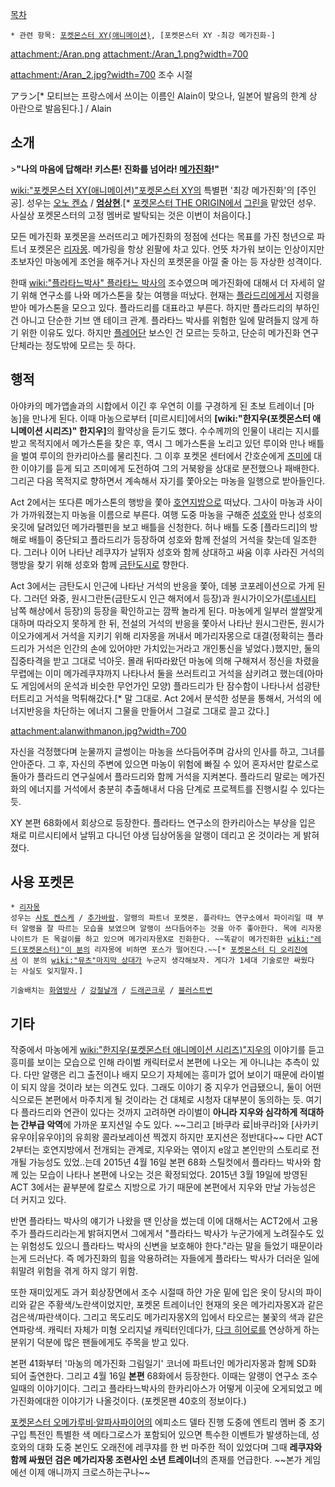 [[목차]]

 * 관련 항목: [[포켓몬스터 XY(애니메이션)]], [포켓몬스터 XY -최강 메가진화-]

attachment:/Aran.png
attachment:/Aran_1.png?width=700

attachment:/Aran_2.jpg?width=700
조수 시절

アラン[* 모티브는 프랑스에서 쓰이는 이름인 Alain이 맞으나, 일본어 발음의 한계 상 아란으로 발음된다.]  / Alain

== 소개 ==
>'''"나의 마음에 답해라! 키스톤! 진화를 넘어라! [[메가진화]]!"''' 

[[wiki:"포켓몬스터 XY(애니메이션)"포켓몬스터 XY]]의 특별편 '최강 메가진화'의 [주인공]. 성우는 [[오노 켄쇼]] / '''[[엄상현]]'''.[* [[포켓몬스터 THE ORIGIN]]에서 [[그린(포켓몬스터)|그린]]을 맡았던 성우. 사실상 포켓몬스터의 고정 멤버로 발탁되는 것은 이번이 처음이다.]

모든 메가진화 포켓몬을 쓰러뜨리고 메가진화의 정점에 선다는 목표를 가진 청년으로 파트너 포켓몬은 [[리자몽]]. 메가링을 항상 왼팔에 차고 있다. 언뜻 차가워 보이는 인상이지만 초보자인 마농에게 조언을 해주거나 자신의 포켓몬을 아낄 줄 아는 등 자상한 성격이다.

한때 [[wiki:"플라타느박사" 플라타느 박사]]의 조수였으며 메가진화에 대해서 더 자세히 알기 위해 연구소를 나와 메가스톤을 찾는 여행을 떠났다. 현재는 [[플라드리]]에게서 지령을 받아 메가스톤을 모으고 있다. 플라드리를 대표라고 부른다. 하지만 플라드리의 부하인 건 아니고 단순한 기브 앤 테이크 관계. 플라타느 박사를 위험한 일에 말려들지 않게 하기 위한 이유도 있다. 하지만 [[플레어단]] 보스인 건 모르는 듯하고, 단순히 메가진화 연구단체라는 정도밖에 모르는 듯 하다.

== 행적 ==
아야카의 메가앱솔과의 시합에서 이긴 후 우연히 이를 구경하게 된 초보 트레이너 [마농]을 만나게 된다. 이때 마농으로부터 [미르시티]에서의 '''[wiki:"한지우(포켓몬스터 애니메이션 시리즈)" 한지우]'''의 활약상을 듣기도 했다. 수수께끼의 인물이 내리는 지시를 받고 목적지에서 메가스톤을 찾은 후, 역시 그 메가스톤을 노리고 있던 루이와 만나 배틀을 벌여 루이의 한카리아스를 물리친다. 그 이후 포켓몬 센터에서 간호순에게 [[즈미]]에 대한 이야기를 듣게 되고 즈미에게 도전하여 그의 거북왕을 상대로 분전했으나 패배한다. 그리곤 다음 목적지로 향하면서 계속해서 자기를 쫓아오는 마농을 일행으로 받아들인다.

Act 2에서는 또다른 메가스톤의 행방을 쫓아 [[호연지방]]으로 떠났다. 그사이 마농과 사이가 가까워졌는지 마농을 이름으로 부른다. 여행 도중 마농을 구해준 [[성호(포켓몬스터)|성호]]와 만나 성호의 옷깃에 달려있던 메가라펠핀을 보고 배틀을 신청한다. 허나 배틀 도중 [플라드리]의 방해로 배틀이 중단되고 플라드리가 등장하여 성호와 함께 전설의 거석을 찾는데 일조한다. 그러나 이어 나타난 레쿠쟈가 날뛰자 성호와 함께 상대하고 싸움 이후 사라진 거석의 행방을 찾기 위해 성호와 함께 [[금탄도시]]로 향한다.

Act 3에서는 금탄도시 인근에 나타난 거석의 반응을 쫓아, 데봉 코포레이션으로 가게 된다. 그러던 와중, 원시그란돈(금탄도시 인근 해저에서 등장)과 원시가이오가([[루네시티]] 남쪽 해상에서 등장)의 등장을 확인하고는 깜짝 놀라게 된다. 마농에게 일부러 쌀쌀맞게 대하며 따라오지 못하게 한 뒤, 전설의 거석의 반응을 쫓아서 나타난 원시그란돈, 원시가이오가에게서 거석을 지키기 위해 리자몽을 꺼내서 메가리자몽으로 대결(정확히는 플라드리가 거석은 인간의 손에 있어야만 가치있는거라고 개인통신을 넣었다.)했지만, 둘의 집중타격을 받고 그대로 넉아웃. 몰래 뒤따라왔던 마농에 의해 구해져서 정신을 차렸을 무렵에는 이미 메가레쿠쟈까지 나타나서 둘을 쓰러트리고 거석을 삼키려고 했는데(아마도 게임에서의 운석과 비슷한 무언가인 모양) 플라드리가 탄 잠수함이 나타나서 섬광탄 터트리고 거석을 먹튀해갔다.[* 말 그대로. Act 2에서 분석한 성분을 통해서, 거석의 에너지반응을 차단하는 에너지 그물을 만들어서 그걸로 그대로 끌고 갔다.] 

attachment:alanwithmanon.jpg?width=700

자신을 걱정했다며 눈물까지 글썽이는 마농을 쓰다듬어주며 감사의 인사를 하고, 그녀를 안아준다. 그 후, 자신의 주변에 있으면 마농이 위험에 빠질 수 있어 혼자서만 칼로스로 돌아가 플라드리 연구실에서 플라드리와 함께 거석을 지켜본다. 플라드리 말로는 메가진화의 에너지를 거석에서 충분히 추출해내서 다음 단계로 프로젝트를 진행시킬 수 있다는듯.

XY 본편 68화에서 회상으로 등장한다. 플라타느 연구소의 한카리아스는 부상을 입은 채로 미르시티에서 날뛰고 다니던 야생 딥상어동을 알랭이 데리고 온 것이라는 게 밝혀졌다.

== 사용 포켓몬 ==
 * [[리자몽]] 
 성우는 [[사토 켄스케]] / [[추가바람]]. 알랭의 파트너 포켓몬. 플라타느 연구소에서 파이리일 때 부터 알랭을 잘 따르는 모습을 보였으며 알랭이 쓰다듬어주는 것을 아주 좋아한다. 목에 리자몽나이트가 든 목걸이를 하고 있으며 메가리자몽X로 진화한다. ~~똑같이 메가진화한 [[wiki:"레드(포켓몬스터)"이 분]]의 리자몽에 비하면 포스가 떨어진다.~~[* [[포켓몬스터 디 오리진]]에서 이 분의 [[wiki:"뮤츠"마지막 상대]]가 누군지 생각해보자. 게다가 1세대 기술로만 싸웠다는 사실도 잊지말자.]

 기술배치는 [[화염방사]] / [[강철날개]] / [[드래곤크루]] / [[블러스트번]]

== 기타 ==
작중에서 마농에게 [[wiki:"한지우(포켓몬스터 애니메이션 시리즈)"지우]]의 이야기를 듣고 흥미를 보이는 모습으로 인해 라이벌 캐릭터로서 본편에 나오는 게 아니냐는 추측이 있다. 다만 알랭은 리그 출전이나 배지 모으기 자체에는 흥미가 없어 보이기 때문에 라이벌이 되지 않을 것이라 보는 의견도 있다. 그래도 이야기 중 지우가 언급됐으니, 둘이 어떤 식으로든 본편에서 마주치게 될 것이라는 건 대체로 시청자 대부분이 동의하는 듯.
여기다 플라드리와 연관이 있다는 것까지 고려하면 라이벌이 '''아니라 지우와 심각하게 적대하는 간부급 악역'''에 가까운 포지션일 수도 있다. ~~그리고 [바쿠라 료|바쿠라]와 [사카키 유우야|유우야]의 유희왕 콜라보레이션 찍겠지 하지만 포지션은 정반대다~~ 다만 ACT 2부터는 호연지방에서 전개되는 관계로, 지우와는 엮이지 e않고 본인만의 스토리로 전개될 가능성도 있었..는데 2015년 4월 16일 본편 68화 스틸컷에서 플라타느 박사와 함께 있는 모습이 나타나 본편에 나오는 것은 확정되었다. 2015년 3월 19일에 방영된 ACT 3에서는 끝부분에 칼로스 지방으로 가기 때문에 본편에서 지우와 만날 가능성은 더 커지고 있다.

반면 플라타느 박사의 얘기가 나왔을 땐 인상을 썼는데 이에 대해서는 ACT2에서 고용주가 플라드리라는게 밝혀지면서 그에게서 "플라타느 박사가 누군가에게 노려질수도 있는 위험성도 있으니 플라타느 박사의 신변을 보호해야 한다."라는 말을 들었기 때문이라는게 드러난다. 즉 메가진화의 힘을 악용하려는 자들에게 플라타느 박사가 더러운 일에 휘말려 위험을 겪게 하지 않기 위함.

또한 재미있게도 과거 회상장면에서 조수 시절때 하얀 가운 밑에 입은 옷이 당시의 파이리와 같은 주황색/노란색이었지만, 포켓몬 트레이너인 현재의 옷은 메가리자몽X과 같은 검은색/파란색이다. 그리고 목도리도 메가리자몽X의 입에서 타오르는 불꽃의 색과 같은 연파랑색. 캐릭터 자체가 미형 오리지널 캐릭터인데다가, [[다크 히어로]]를 연상하게 하는 분위기 덕분에 많은 팬들에게도 주목을 받고 있다. 

본편 41화부터 '마농의 메가진화 그림일기' 코너에 파트너인 메가리자몽과 함께 SD화 되어 출연한다.  그리고 4월 16일 '''본편''' 68화에서 등장한다. 이때는 알랭이 연구소 조수일때의 이야기이다. 그리고 플라타느박사의 한카리아스가 어떻게 이곳에 오게되었고 메가진화에대한 이야기가 나올것이다. (포켓몬팬 40호의 정보이다.)

[[포켓몬스터 오메가루비·알파사파이어]]의 에피소드 델타 진행 도중에 엔트리 멤버 중 조기구입 특전인 특별한 색 메타그로스가 포함되어 있으면 특수한 이벤트가 발생하는데, 성호와의 대화 도중 본인도 오래전에 레쿠쟈를 한 번 마주한 적이 있었다며 그때 '''레쿠쟈와 함께 싸웠던 검은 메가리자몽 조련사인 소년 트레이너'''의 존재를 언급한다. ~~본가 게임에선 이제 애니까지 크로스하는구나~~
